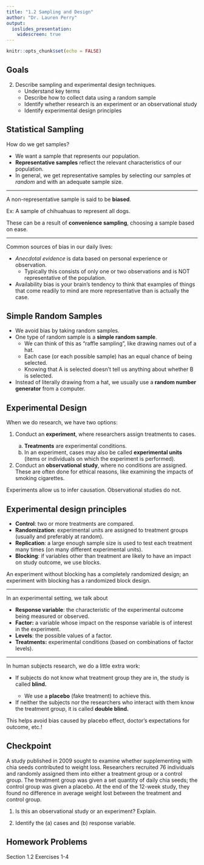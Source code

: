```yaml
---
title: "1.2 Sampling and Design"
author: "Dr. Lauren Perry"
output:
  ioslides_presentation: 
    widescreen: true
---
```


```r
knitr::opts_chunk$set(echo = FALSE)
```

## Goals

2. Describe sampling and experimental design techniques.
    - Understand key terms
    - Describe how to collect data using a random sample
    - Identify whether research is an experiment or an observational study
    - Identify experimental design principles

## Statistical Sampling

How do we get samples? 

- We want a sample that represents our population. 
- **Representative samples** reflect the relevant characteristics of our population. 
- In general, we get representative samples by selecting our samples *at random* and with an adequate sample size. 

***

A non-representative sample is said to be **biased**. 

Ex: A sample of chihuahuas to represent all dogs. 

These can be a result of **convenience sampling**, choosing a sample based on ease. 

***

Common sources of bias in our daily lives: 

- *Anecdotal evidence* is data based on personal experience or observation. 
    - Typically this consists of only one or two observations and is NOT representative of the population. 
- Availability bias is your brain's tendency to think that examples of things that come readily to mind are more representative than is actually the case.

## Simple Random Samples

- We avoid bias by taking random samples. 
- One type of random sample is a **simple random sample**. 
    - We can think of this as "raffle sampling", like drawing names out of a hat. 
    - Each case (or each possible sample) has an equal chance of being selected. 
    - Knowing that A is selected doesn't tell us anything about whether B is selected. 
- Instead of literally drawing from a hat, we usually use a **random number generator** from a computer.

## Experimental Design

When we do research, we have two options:

<ol><li>Conduct an **experiment**, where researchers assign treatments to cases.</li>
  <ol type ="a">
  <li>**Treatments** are experimental conditions.</li>
  <li>In an experiment, cases may also be called **experimental units** (items or individuals on which the experiment is performed).</li>
  </ol>
<li>Conduct an **observational study**, where no conditions are assigned. These are often done for ethical reasons, like examining the impacts of smoking cigarettes.</li>
</ol>

Experiments allow us to infer causation. Observational studies do not.

## Experimental design principles

<ul>
<li>**Control**: two or more treatments are compared.</li>
<li>**Randomization**: experimental units are assigned to treatment groups (usually and preferably at random).</li>
<li>**Replication**: a large enough sample size is used to test each treatment many times (on many different experimental units).</li>
<li>**Blocking**: if variables other than treatment are likely to have an impact on study outcome, we use blocks.</li>
</ul>

An experiment without blocking has a completely randomized design; an experiment with blocking has a randomized block design. 

***

In an experimental setting, we talk about

<ul>
    <li><strong>Response variable</strong>: the characteristic of the experimental outcome being measured or observed.</li>
    <li><strong>Factor:</strong> a variable whose impact on the response variable is of interest in the experiment.</li>
    <li><strong>Levels</strong>: the possible values of a factor.</li>
    <li><strong>Treatments:</strong> experimental conditions (based on combinations of factor levels).</li>
</ul>

***

In human subjects research, we do a little extra work:

<ul>
<li>If subjects do not know what treatment group they are in, the study is called <strong>blind.</strong></li>
  <ul>
  <li>We use a <strong>placebo</strong> (fake treatment) to achieve this.</li>
  </ul>
<li>If neither the subjects nor the researchers who interact with them know the treatment group, it is called <strong>double blind.</strong></li>
</ul>

This helps avoid bias caused by placebo effect, doctor's expectations for outcome, etc.!

## Checkpoint

A study published in 2009 sought to examine whether supplementing with chia seeds contributed to weight loss. Researchers recruited 76 individuals and randomly assigned them into either a treatment group or a control group. The treatment group was given a set quantity of daily chia seeds; the control group was given a placebo. At the end of the 12-week study, they found no difference in average weight lost between the treatment and control group.

1. Is this an observational study or an experiment? Explain.
    
2. Identify the (a) cases and (b) response variable. 

## Homework Problems

Section 1.2 Exercises 1-4